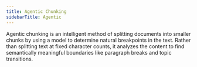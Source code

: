 ```yaml
---
title: Agentic Chunking
sidebarTitle: Agentic
---
```


Agentic chunking is an intelligent method of splitting documents into smaller chunks by using a model to determine natural breakpoints in the text. 
Rather than splitting text at fixed character counts, it analyzes the content to find semantically meaningful boundaries like paragraph breaks and topic transitions.

<Snippet file="chunking-agentic.mdx" />
